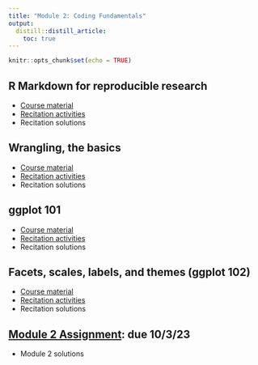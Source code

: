 ```yaml
---
title: "Module 2: Coding Fundamentals"
output:
  distill::distill_article:
    toc: true
---
```


```r
knitr::opts_chunk$set(echo = TRUE)
```

## R Markdown for reproducible research

* [Course material](2_03_rmarkdown/03_Rmd.html)
* [Recitation activities](2_03_rmarkdown/03_Rmd_recitation.html)
* Recitation solutions

## Wrangling, the basics

* [Course material](2_04_wrangling/04_wrangling.html)
* [Recitation activities](2_04_wrangling/04_wrangling_recitation.html)
* Recitation solutions

## ggplot 101

* [Course material](2_04_ggplot/04_ggplot.html)
* [Recitation activities](2_04_ggplot/04_ggplot_recitation.html)
* Recitation solutions

## Facets, scales, labels, and themes (ggplot 102)

* [Course material](2_05_themes_labels_facets/05_ggplot102.html)
* [Recitation activities](2_05_themes_labels_facets/05_ggplot102_recitation.html)
* Recitation solutions

## [Module 2 Assignment](assignments/module_2.html): due 10/3/23

* Module 2 solutions
